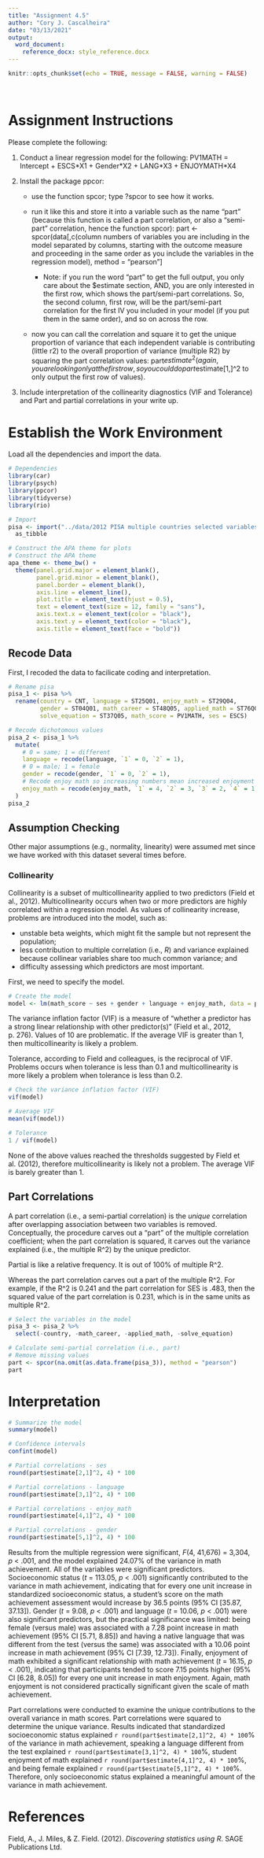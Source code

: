 ```yaml
---
title: "Assignment 4.5"
author: "Cory J. Cascalheira"
date: "03/13/2021"
output: 
  word_document:
    reference_docx: style_reference.docx
---
```


```r
knitr::opts_chunk$set(echo = TRUE, message = FALSE, warning = FALSE)
```

<br>

# Assignment Instructions

Please complete the following:

1. Conduct a linear regression model for the following: PV1MATH = Intercept + ESCS\*X1 + Gender\*X2 + LANG\*X3 + ENJOYMATH\*X4

2. Install the package ppcor:

    * use the function spcor; type ?spcor to see how it works.

    * run it like this and store it into a variable such as the name "part" (because this function is called a part correlation, or also a "semi-part" correlation, hence the function spcor): part <- spcor(data[,c(column numbers of variables you are including in the model separated by columns, starting with the outcome measure and proceeding in the same order as you include the variables in the regression model), method = "pearson"]

        * Note: if you run the word "part" to get the full output, you only care about the $estimate section, AND, you are only interested in the first row, which shows the part/semi-part correlations. So, the second column, first row, will be the part/semi-part correlation for the first IV you included in your model (if you put them in the same order), and so on across the row.

    * now you can call the correlation and square it to get the unique proportion of variance that each  independent variable is contributing (little r2) to the overall proportion of variance (multiple R2) by squaring the part correlation values: part$estimate^2 (again, you are looking only at the first row, so you could do part$estimate[1,]^2 to only output the first row of values).

3. Include interpretation of the collinearity diagnostics (VIF and Tolerance) and Part and partial correlations in your write up.

# Establish the Work Environment

Load all the dependencies and import the data.

```r
# Dependencies
library(car)
library(psych)
library(ppcor)
library(tidyverse)
library(rio)

# Import
pisa <- import("../data/2012 PISA multiple countries selected variables.sav") %>%
  as_tibble

# Construct the APA theme for plots
# Construct the APA theme
apa_theme <- theme_bw() +
  theme(panel.grid.major = element_blank(),
        panel.grid.minor = element_blank(),
        panel.border = element_blank(),
        axis.line = element_line(),
        plot.title = element_text(hjust = 0.5),
        text = element_text(size = 12, family = "sans"),
        axis.text.x = element_text(color = "black"),
        axis.text.y = element_text(color = "black"),
        axis.title = element_text(face = "bold"))
```

## Recode Data

First, I recoded the data to facilicate coding and interpretation.

```r
# Rename pisa
pisa_1 <- pisa %>%
  rename(country = CNT, language = ST25Q01, enjoy_math = ST29Q04,
         gender = ST04Q01, math_career = ST48Q05, applied_math = ST76Q01,
         solve_equation = ST37Q05, math_score = PV1MATH, ses = ESCS)

# Recode dichotomous values
pisa_2 <- pisa_1 %>%
  mutate(
    # 0 = same; 1 = different
    language = recode(language, `1` = 0, `2` = 1),
    # 0 = male; 1 = female
    gender = recode(gender, `1` = 0, `2` = 1),
    # Recode enjoy math so increasing numbers mean increased enjoyment
    enjoy_math = recode(enjoy_math, `1` = 4, `2` = 3, `3` = 2, `4` = 1)
  )
pisa_2
```

## Assumption Checking

Other major assumptions (e.g., normality, linearity) were assumed met since we have worked with this dataset several times before.

### Collinearity

Collinearity is a subset of multicollinearity applied to two predictors (Field et al., 2012). Multicollinearity occurs when two or more predictors are highly correlated within a regression model. As values of collinearity increase, problems are introduced into the model, such as:

* unstable beta weights, which might fit the sample but not represent the population;
* less contribution to multiple correlation (i.e., *R*) and variance explained because collinear variables share too much common variance; and
* difficulty assessing which predictors are most important.

First, we need to specify the model.

```r
# Create the model
model <- lm(math_score ~ ses + gender + language + enjoy_math, data = pisa_2)
```

The variance inflation factor (VIF) is a measure of "whether a predictor has a strong linear relationship with other predictor(s)" (Field et al., 2012, p. 276). Values of 10 are problematic. If the average VIF is greater than 1, then multicollinearity is likely a problem. 

Tolerance, according to Field and colleagues, is the reciprocal of VIF. Problems occurs when tolerance is less than 0.1 and multicollinearity is more likely a problem when tolerance is less than 0.2.

```r
# Check the variance inflation factor (VIF)
vif(model)

# Average VIF
mean(vif(model))

# Tolerance
1 / vif(model)
```

None of the above values reached the thresholds suggested by Field et al. (2012), therefore multicollinearity is likely not a problem. The average VIF is barely greater than 1.

## Part Correlations

A part correlation (i.e., a semi-partial correlation) is the *unique* correlation after overlapping association between two variables is removed. Conceptually, the procedure carves out a "part" of the multiple correlation coefficient; when the part correlation is squared, it carves out the variance explained (i.e., the multiple R^2) by the unique predictor.

Partial is like a relative frequency. It is out of 100% of multiple R^2. 

Whereas the part correlation carves out a part of the multiple R^2. For example, if the R^2 is 0.241 and the part correlation for SES is .483, then the squared value of the part correlation is 0.231, which is in the same units as multiple R^2. 

```r
# Select the variables in the model
pisa_3 <- pisa_2 %>%
  select(-country, -math_career, -applied_math, -solve_equation)

# Calculate semi-partial correlation (i.e., part)
# Remove missing values
part <- spcor(na.omit(as.data.frame(pisa_3)), method = "pearson")
part
```

# Interpretation

```r
# Summarize the model
summary(model)

# Confidence intervals
confint(model)

# Partial correlations - ses
round(part$estimate[2,1]^2, 4) * 100

# Partial correlations - language
round(part$estimate[3,1]^2, 4) * 100

# Partial correlations - enjoy_math
round(part$estimate[4,1]^2, 4) * 100

# Partial correlations - gender
round(part$estimate[5,1]^2, 4) * 100
```

Results from the multiple regression were significant, *F*(4, 41,676) = 3,304, *p* < .001, and the model explained 24.07% of the variance in math achievement. All of the variables were significant predictors. Socioeconomic status (*t* = 113.05, *p* < .001) significantly contributed to the variance in math achievement, indicating that for every one unit increase in standardized socioeconomic status, a student's score on the math achievement assessment would increase by 36.5 points (95% CI [35.87, 37.13]). Gender (*t* = 9.08, *p* < .001) and language (*t* = 10.06, *p* < .001) were also significant predictors, but the practical significance was limited: being female (versus male) was associated with a 7.28 point increase in math achievement (95% CI [5.71, 8.85]) and having a native language that was different from the test (versus the same) was associated with a 10.06 point increase in math achievement (95% CI [7.39, 12.73]). Finally, enjoyment of math exhibited a significant relationship with math achievement (*t* = 16.15, *p* < .001), indicating that participants tended to score 7.15 points higher (95% CI [6.28, 8.05]) for every one unit increase in math enjoyment. Again, math enjoyment is not considered practically significant given the scale of math achievement. 

Part correlations were conducted to examine the unique contributions to the overall variance in math scores. Part correlations were squared to determine the unique variance. Results indicated that standardized socioeconomic status explained `r round(part$estimate[2,1]^2, 4) * 100`% of the variance in math achievement, speaking a language different from the test explained `r round(part$estimate[3,1]^2, 4) * 100`%, student enjoyment of math explained `r round(part$estimate[4,1]^2, 4) * 100`%, and being female explained `r round(part$estimate[5,1]^2, 4) * 100`%. Therefore, only socioeconomic status explained a meaningful amount of the variance in math achievement. 

# References

Field, A., J. Miles, & Z. Field. (2012). *Discovering statistics using R*. SAGE Publications Ltd.
